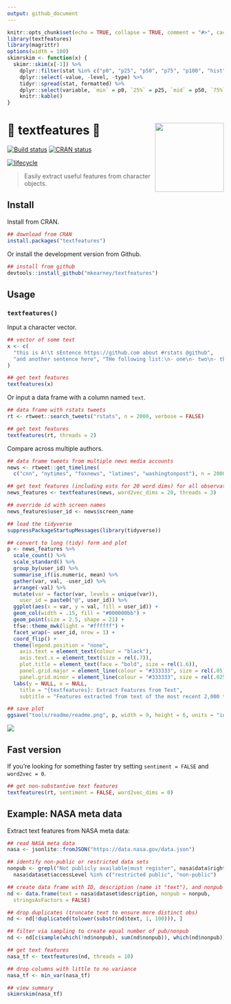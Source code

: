 ```yaml
---
output: github_document
---
```


```r
knitr::opts_chunk$set(echo = TRUE, collapse = TRUE, comment = "#>", cache = TRUE)
library(textfeatures)
library(magrittr)
options(width = 100)
skimrskim <- function(x) {
  skimr::skim(x[-1]) %>% 
    dplyr::filter(stat %in% c("p0", "p25", "p50", "p75", "p100", "hist", "n")) %>%
    dplyr::select(-value, -level, -type) %>%
    tidyr::spread(stat, formatted) %>%
    dplyr::select(variable, `min` = p0, `25%` = p25, `mid` = p50, `75%` = p75, `max` = p100, hist) %>% 
    knitr::kable()
}
```

# 👷 textfeatures 👷<img src="man/figures/logo.png" width="160px" align="right" /> 

[![Build status](https://travis-ci.org/mkearney/textfeatures.svg?branch=master)](https://travis-ci.org/mkearney/textfeatures)
[![CRAN status](https://www.r-pkg.org/badges/version/textfeatures)](https://cran.r-project.org/package=textfeatures)

[![lifecycle](https://img.shields.io/badge/lifecycle-experimental-orange.svg)](https://www.tidyverse.org/lifecycle/#experimental)

> Easily extract useful features from character objects.

## Install

Install from CRAN.

```r
## download from CRAN
install.packages("textfeatures")
```

Or install the development version from Github.

```r
## install from github
devtools::install_github("mkearney/textfeatures")
```

## Usage

### `textfeatures()`

Input a character vector.

```r
## vector of some text
x <- c(
  "this is A!\t sEntence https://github.com about #rstats @github",
  "and another sentence here", "THe following list:\n- one\n- two\n- three\nOkay!?!"
)

## get text features
textfeatures(x)
```

Or input a data frame with a column named `text`.

```r
## data frame with rstats tweets
rt <- rtweet::search_tweets("rstats", n = 2000, verbose = FALSE)

## get text features
textfeatures(rt, threads = 2)
```

Compare across multiple authors.

```r
## data frame tweets from multiple news media accounts
news <- rtweet::get_timelines(
  c("cnn", "nytimes", "foxnews", "latimes", "washingtonpost"), n = 2000)

## get text features (including ests for 20 word dims) for all observations
news_features <- textfeatures(news, word2vec_dims = 20, threads = 3)
```


```r
## override id with screen names
news_features$user_id <- news$screen_name

## load the tidyverse
suppressPackageStartupMessages(library(tidyverse))

## convert to long (tidy) form and plot
p <- news_features %>%
  scale_count() %>%
  scale_standard() %>%
  group_by(user_id) %>%
  summarise_if(is.numeric, mean) %>%
  gather(var, val, -user_id) %>%
  arrange(-val) %>%
  mutate(var = factor(var, levels = unique(var)), 
    user_id = paste0("@", user_id)) %>%
  ggplot(aes(x = var, y = val, fill = user_id)) + 
  geom_col(width = .15, fill = "#000000bb") +
  geom_point(size = 2.5, shape = 21) + 
  tfse::theme_mwk(light = "#ffffff") + 
  facet_wrap(~ user_id, nrow = 1) + 
  coord_flip() + 
  theme(legend.position = "none",
    axis.text = element_text(colour = "black"),
    axis.text.x = element_text(size = rel(.7)),
    plot.title = element_text(face = "bold", size = rel(1.6)),
    panel.grid.major = element_line(colour = "#333333", size = rel(.05)),
    panel.grid.minor = element_line(colour = "#333333", size = rel(.025))) + 
  labs(y = NULL, x = NULL,
    title = "{textfeatures}: Extract Features from Text",
    subtitle = "Features extracted from text of the most recent 2,000 tweets posted by each news media account")

## save plot
ggsave("tools/readme/readme.png", p, width = 9, height = 6, units = "in")
```

<p style='align:center'><img src='tools/readme/readme.png' max-width="600px" /></p>




## Fast version

If you're looking for something faster try setting `sentiment = FALSE` and `word2vec = 0`.

```r
## get non-substantive text features
textfeatures(rt, sentiment = FALSE, word2vec_dims = 0)
```


## Example: NASA meta data

Extract text features from NASA meta data:


```r
## read NASA meta data
nasa <- jsonlite::fromJSON("https://data.nasa.gov/data.json")

## identify non-public or restricted data sets
nonpub <- grepl("Not publicly available|must register", nasa$data$rights, ignore.case = TRUE) | 
  nasa$dataset$accessLevel %in% c("restricted public", "non-public")

## create data frame with ID, description (name it "text"), and nonpub
nd <- data.frame(text = nasa$dataset$description, nonpub = nonpub, 
  stringsAsFactors = FALSE)

## drop duplicates (truncate text to ensure more distinct obs)
nd <- nd[!duplicated(tolower(substr(nd$text, 1, 100))), ]

## filter via sampling to create equal number of pub/nonpub
nd <- nd[c(sample(which(!nd$nonpub), sum(nd$nonpub)), which(nd$nonpub)), ]

## get text features
nasa_tf <- textfeatures(nd, threads = 10)

## drop columns with little to no variance
nasa_tf <- min_var(nasa_tf)

## view summary
skimrskim(nasa_tf)
```




